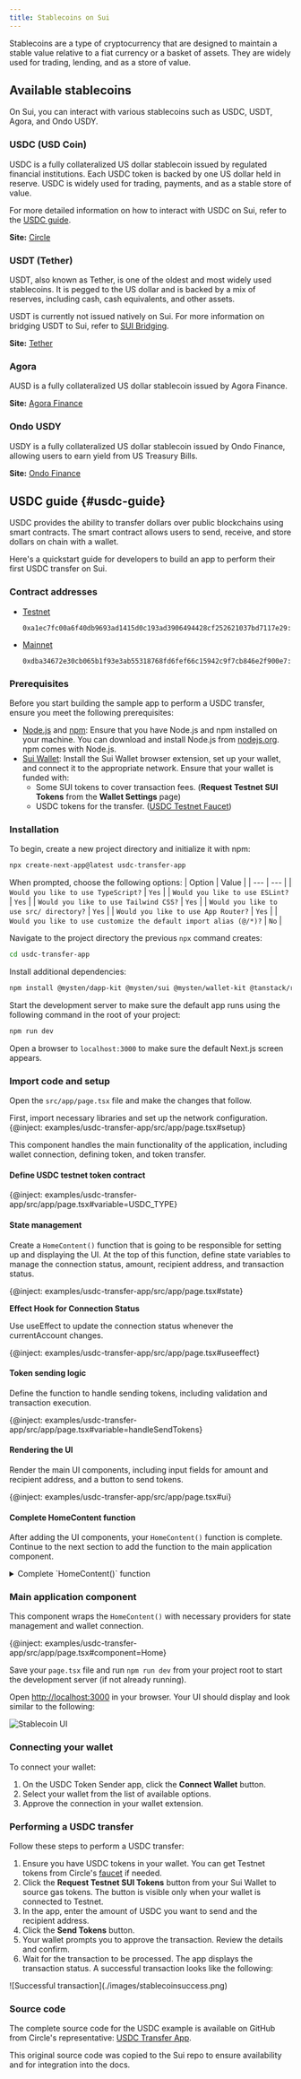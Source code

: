 ```yaml
---
title: Stablecoins on Sui
---
```


Stablecoins are a type of cryptocurrency that are designed to maintain a stable value relative to a fiat currency or a basket of assets. They are widely used for trading, lending, and as a store of value. 

## Available stablecoins

On Sui, you can interact with various stablecoins such as USDC, USDT, Agora, and Ondo USDY.

### USDC (USD Coin)

USDC is a fully collateralized US dollar stablecoin issued by regulated financial institutions. Each USDC token is backed by one US dollar held in reserve. USDC is widely used for trading, payments, and as a stable store of value.

For more detailed information on how to interact with USDC on Sui, refer to the [USDC guide](#usdc-guide).

**Site:** [Circle](https://www.circle.com/en/usdc)

### USDT (Tether)

USDT, also known as Tether, is one of the oldest and most widely used stablecoins. It is pegged to the US dollar and is backed by a mix of reserves, including cash, cash equivalents, and other assets.

USDT is currently not issued natively on Sui. For more information on bridging USDT to Sui, refer to [SUI Bridging](../../concepts/tokenomics/sui-bridging.mdx).

**Site:** [Tether](https://tether.to/)

### Agora

AUSD is a fully collateralized US dollar stablecoin issued by Agora Finance.

**Site:** [Agora Finance](https://www.agora.finance/)

### Ondo USDY
USDY is a fully collateralized US dollar stablecoin issued by Ondo Finance, allowing users to earn yield from US Treasury Bills.

**Site:** [Ondo Finance](https://ondo.finance/)

## USDC guide {#usdc-guide}

USDC provides the ability to transfer dollars over public blockchains using smart contracts. The smart contract allows users to send, receive, and store dollars on chain with a wallet.

Here's a quickstart guide for developers to build an app to perform their first USDC transfer on Sui.

### Contract addresses

- [Testnet](https://suiscan.xyz/testnet/coin/0xa1ec7fc00a6f40db9693ad1415d0c193ad3906494428cf252621037bd7117e29::usdc::USDC)
  ```
  0xa1ec7fc00a6f40db9693ad1415d0c193ad3906494428cf252621037bd7117e29::usdc::USDC
  ```
- [Mainnet](https://suiscan.xyz/coin/0xdba34672e30cb065b1f93e3ab55318768fd6fef66c15942c9f7cb846e2f900e7::usdc::USDC)
  ```
  0xdba34672e30cb065b1f93e3ab55318768fd6fef66c15942c9f7cb846e2f900e7::usdc::USDC
  ```

### Prerequisites

Before you start building the sample app to perform a USDC transfer, ensure you meet the following prerequisites:

- [Node.js](https://nodejs.org/en) and [npm](https://www.npmjs.com/): Ensure that you have Node.js and npm installed on your machine. You can download and install Node.js from [nodejs.org](http://nodejs.org). npm comes with Node.js.
- [Sui Wallet](https://chromewebstore.google.com/detail/sui-wallet/opcgpfmipidbgpenhmajoajpbobppdil): Install the Sui Wallet browser extension, set up your wallet, and connect it to the appropriate network. Ensure that your wallet is funded with:
  - Some SUI tokens to cover transaction fees. (**Request Testnet SUI Tokens** from the **Wallet Settings** page)
  - USDC tokens for the transfer. ([USDC Testnet Faucet](https://faucet.circle.com/))

### Installation

To begin, create a new project directory and initialize it with npm:

   ```bash
   npx create-next-app@latest usdc-transfer-app
   ```
When prompted, choose the following options:
   | Option | Value |
   | --- | --- |
   | `Would you like to use TypeScript?` | `Yes` |
   | `Would you like to use ESLint?` | `Yes` |
   | `Would you like to use Tailwind CSS?` | `Yes` |
   | `Would you like to use src/ directory?` | `Yes` |
   | `Would you like to use App Router?` | `Yes` |
   | `Would you like to use customize the default import alias (@/*)?` | `No` |

Navigate to the project directory the previous `npx` command creates:

   ```bash
   cd usdc-transfer-app
   ```

Install additional dependencies:

   ```bash
   npm install @mysten/dapp-kit @mysten/sui @mysten/wallet-kit @tanstack/react-query
   ```

Start the development server to make sure the default app runs using the following command in the root of your project:

```bash
npm run dev
```

Open a browser to `localhost:3000` to make sure the default Next.js screen appears.

### Import code and setup

Open the `src/app/page.tsx` file and make the changes that follow. 

First, import necessary libraries and set up the network configuration.
{@inject: examples/usdc-transfer-app/src/app/page.tsx#setup}

This component handles the main functionality of the application, including wallet connection, defining token, and token transfer.

#### Define USDC testnet token contract

{@inject: examples/usdc-transfer-app/src/app/page.tsx#variable=USDC_TYPE}

#### State management

Create a `HomeContent()` function that is going to be responsible for setting up and displaying the UI. At the top of this function, define state variables to manage the connection status, amount, recipient address, and transaction status.

{@inject: examples/usdc-transfer-app/src/app/page.tsx#state}

**Effect Hook for Connection Status** 

Use useEffect to update the connection status whenever the currentAccount changes.

{@inject: examples/usdc-transfer-app/src/app/page.tsx#useeffect}

#### Token sending logic

Define the function to handle sending tokens, including validation and transaction execution.

{@inject: examples/usdc-transfer-app/src/app/page.tsx#variable=handleSendTokens}

#### Rendering the UI

Render the main UI components, including input fields for amount and recipient address, and a button to send tokens.

{@inject: examples/usdc-transfer-app/src/app/page.tsx#ui}

#### Complete HomeContent function

After adding the UI components, your `HomeContent()` function is complete. Continue to the next section to add the function to the main application component.

<details>
<summary>
Complete `HomeContent()` function
</summary>
{@inject: examples/usdc-transfer-app/src/app/page.tsx#component=HomeContent}
</details>

### Main application component

This component wraps the `HomeContent()` with necessary providers for state management and wallet connection.

{@inject: examples/usdc-transfer-app/src/app/page.tsx#component=Home}

Save your `page.tsx` file and run `npm run dev` from your project root to start the development server (if not already running). 

Open [http://localhost:3000](http://localhost:3000) in your browser. Your UI should display and look similar to the following:

![Stablecoin UI](./images/stablecoinui.png)

### Connecting your wallet

To connect your wallet:

1. On the USDC Token Sender app, click the **Connect Wallet** button.
1. Select your wallet from the list of available options. 
1. Approve the connection in your wallet extension.


### Performing a USDC transfer

Follow these steps to perform a USDC transfer:

1. Ensure you have USDC tokens in your wallet. You can get Testnet tokens from Circle's [faucet](https://faucet.circle.com/) if needed.
1. Click the **Request Testnet SUI Tokens** button from your Sui Wallet to source gas tokens. The button is visible only when your wallet is connected to Testnet.
1. In the app, enter the amount of USDC you want to send and the recipient address. 
1. Click the **Send Tokens** button.
1. Your wallet prompts you to approve the transaction. Review the details and confirm.
1. Wait for the transaction to be processed. The app displays the transaction status. A successful transaction looks like the following:
  <div class="pt-2">![Successful transaction](./images/stablecoinsuccess.png)</div>

### Source code

The complete source code for the USDC example is available on GitHub from Circle's representative: [USDC Transfer App](https://github.com/circle-ccooper/SUI-USDC-Transfer).

This original source code was copied to the Sui repo to ensure availability and for integration into the docs.  
